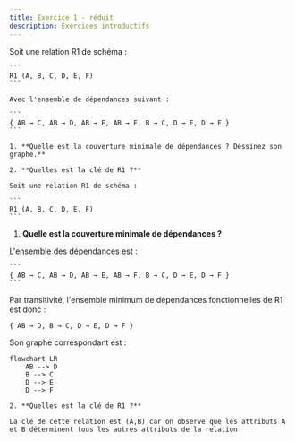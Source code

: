```yaml
---
title: Exercice 1 - réduit
description: Exercices introductifs
---
```



<Tabs>
  <TabItem label="Énoncé">
    Soit une relation R1 de schéma :
    
    ```
    R1 (A, B, C, D, E, F) 
    ```

    Avec l'ensemble de dépendances suivant :

    ```
    { AB → C, AB → D, AB → E, AB → F, B → C, D → E, D → F }
    ```

    1. **Quelle est la couverture minimale de dépendances ? Déssinez son graphe.**
    
    2. **Quelles est la clé de R1 ?**

  </TabItem>
  <TabItem label="Solution">
  
    Soit une relation R1 de schéma :
    
    ```
    R1 (A, B, C, D, E, F) 
    ```

  1. **Quelle est la couverture minimale de dépendances ?**

  L'ensemble des dépendances est :

    ```
    { AB → C, AB → D, AB → E, AB → F, B → C, D → E, D → F }
    ```
  
  Par transitivité, l'ensemble minimum de dépendances fonctionnelles de R1 est donc :

  ```
  { AB → D, B → C, D → E, D → F }
  ```

  Son graphe correspondant est :

  ```mermaid
  flowchart LR
      AB --> D
      B --> C
      D --> E
      D --> F
  ```
    
    2. **Quelles est la clé de R1 ?**

    La clé de cette relation est (A,B) car on observe que les attributs A et B déterminent tous les autres attributs de la relation

  </TabItem>
</Tabs>
